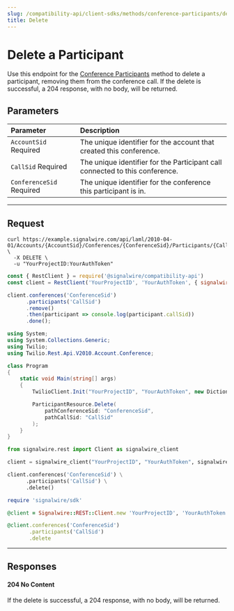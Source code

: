 ```yaml
---
slug: /compatibility-api/client-sdks/methods/conference-participants/delete
title: Delete
---
```


# Delete a Participant

Use this endpoint for the [Conference Participants](./index.mdx) method to delete a participant, removing them from the conference call. 
If the delete is successful, a 204 response, with no body, will be returned.

## Parameters

| Parameter                                                  | Description                                                                  |
| :--------------------------------------------------------- | :--------------------------------------------------------------------------- |
| `AccountSid` <span className="required-arg">Required</span>    | The unique identifier for the account that created this conference.          |
| `CallSid` <span className="required-arg">Required</span>       | The unique identifier for the Participant call connected to this conference. |
| `ConferenceSid` <span className="required-arg">Required</span> | The unique identifier for the conference this participant is in.             |

---

## Request

<Tabs groupId="compatibility-sdks">

<TabItem value="shell" label="cURL">

```shell
curl https://example.signalwire.com/api/laml/2010-04-01/Accounts/{AccountSid}/Conferences/{ConferenceSid}/Participants/{CallSid}.json \
  -X DELETE \
  -u "YourProjectID:YourAuthToken"
```

</TabItem>

<TabItem value="node" label="Node.js">

```javascript
const { RestClient } = require('@signalwire/compatibility-api')
const client = RestClient('YourProjectID', 'YourAuthToken', { signalwireSpaceUrl: 'example.signalwire.com' })

client.conferences('ConferenceSid')
      .participants('CallSid')
      .remove()
      .then(participant => console.log(participant.callSid))
      .done();
```

</TabItem>

<TabItem value="csharp" label="C#">

```csharp
using System;
using System.Collections.Generic;
using Twilio;
using Twilio.Rest.Api.V2010.Account.Conference;

class Program
{
    static void Main(string[] args)
    {
        TwilioClient.Init("YourProjectID", "YourAuthToken", new Dictionary<string, object> { ["signalwireSpaceUrl"] = "{SPACE}.signalwire.com" });

        ParticipantResource.Delete(
            pathConferenceSid: "ConferenceSid",
            pathCallSid: "CallSid"
        );
    }
}
```

</TabItem>

<TabItem value="python" label="Python">

```python
from signalwire.rest import Client as signalwire_client

client = signalwire_client("YourProjectID", "YourAuthToken", signalwire_space_url = 'example.signalwire.com')

client.conferences('ConferenceSid') \
      .participants('CallSid') \
      .delete()
```

</TabItem>

<TabItem value="ruby" label="Ruby">

```ruby
require 'signalwire/sdk'

@client = Signalwire::REST::Client.new 'YourProjectID', 'YourAuthToken', signalwire_space_url: "example.signalwire.com"

@client.conferences('ConferenceSid')
       .participants('CallSid')
       .delete
```

</TabItem>

</Tabs>

---

## Responses 

<h4><span class="badge badge--success">204</span> No Content</h4>

If the delete is successful, a 204 response, with no body, will be returned.